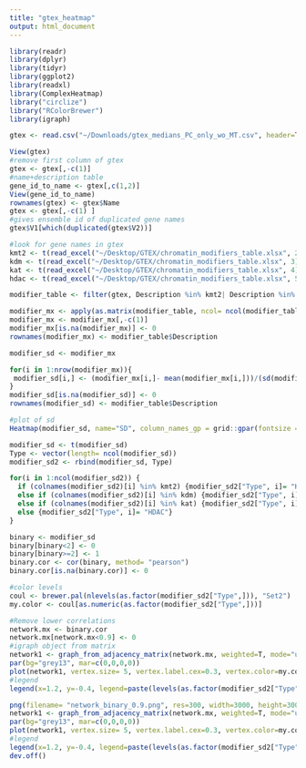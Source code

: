 ```yaml
---
title: "gtex_heatmap"
output: html_document
---
```

```r
library(readr)
library(dplyr)
library(tidyr)
library(ggplot2)
library(readxl)
library(ComplexHeatmap)
library("circlize")
library("RColorBrewer")
library(igraph)

```
```r
gtex <- read.csv("~/Downloads/gtex_medians_PC_only_wo_MT.csv", header=TRUE)
```
```r
View(gtex)
#remove first column of gtex
gtex <- gtex[,-c(1)]
#name+description table
gene_id_to_name <- gtex[,c(1,2)]
View(gene_id_to_name)
rownames(gtex) <- gtex$Name
gtex <- gtex[,-c(1) ]
#gives ensemble id of duplicated gene names
gtex$V1[which(duplicated(gtex$V2))]

```
```r
#look for gene names in gtex
kmt2 <- t(read_excel("~/Desktop/GTEX/chromatin_modifiers_table.xlsx", 2))
kdm <- t(read_excel("~/Desktop/GTEX/chromatin_modifiers_table.xlsx", 3))
kat <- t(read_excel("~/Desktop/GTEX/chromatin_modifiers_table.xlsx", 4))
hdac <- t(read_excel("~/Desktop/GTEX/chromatin_modifiers_table.xlsx", 5))

modifier_table <- filter(gtex, Description %in% kmt2| Description %in% kdm|Description %in% kat|Description %in% hdac)

modifier_mx <- apply(as.matrix(modifier_table, ncol= ncol(modifier_table)), 2, as.numeric)
modifier_mx <- modifier_mx[,-c(1)]
modifier_mx[is.na(modifier_mx)] <- 0
rownames(modifier_mx) <- modifier_table$Description

```

```r
modifier_sd <- modifier_mx

for(i in 1:nrow(modifier_mx)){
 modifier_sd[i,] <- (modifier_mx[i,]- mean(modifier_mx[i,]))/(sd(modifier_mx[i,]))
}
modifier_sd[is.na(modifier_sd)] <- 0
rownames(modifier_sd) <- modifier_table$Description
```
```r
#plot of sd
Heatmap(modifier_sd, name="SD", column_names_gp = grid::gpar(fontsize = 7), row_names_gp = grid::gpar(fontsize = 4), width = unit(12, "cm"), height = unit(8, "cm"))

```
```r
modifier_sd <- t(modifier_sd)
Type <- vector(length= ncol(modifier_sd))
modifier_sd2 <- rbind(modifier_sd, Type)

for(i in 1:ncol(modifier_sd2)) {
  if (colnames(modifier_sd2)[i] %in% kmt2) {modifier_sd2["Type", i]= "KMT"}
  else if (colnames(modifier_sd2)[i] %in% kdm) {modifier_sd2["Type", i]= "KDM"}
  else if (colnames(modifier_sd2)[i] %in% kat) {modifier_sd2["Type", i]= "KAT"}
  else {modifier_sd2["Type", i]= "HDAC"}
}

binary <- modifier_sd
binary[binary<2] <- 0
binary[binary>=2] <- 1
binary.cor <- cor(binary, method= "pearson")
binary.cor[is.na(binary.cor)] <- 0

```
```r
#color levels
coul <- brewer.pal(nlevels(as.factor(modifier_sd2["Type",])), "Set2")
my.color <- coul[as.numeric(as.factor(modifier_sd2["Type",]))]
```
```r
#Remove lower correlations
network.mx <- binary.cor
network.mx[network.mx<0.9] <- 0
#igraph object from matrix
network1 <- graph_from_adjacency_matrix(network.mx, weighted=T, mode="undirected", diag=F)
par(bg="grey13", mar=c(0,0,0,0))
plot(network1, vertex.size= 5, vertex.label.cex=0.3, vertex.color=my.color, vertex.label.color="white", vertex.frame.color="transparent")
#legend
legend(x=1.2, y=-0.4, legend=paste(levels(as.factor(modifier_sd2["Type",]))), col = coul, bty = "n", pch=20 , pt.cex = 2, cex=1, text.col="white", horiz = F)
```
```r
png(filename= "network_binary_0.9.png", res=300, width=3000, height=3000)
network1 <- graph_from_adjacency_matrix(network.mx, weighted=T, mode="undirected", diag=F)
par(bg="grey13", mar=c(0,0,0,0))
plot(network1, vertex.size= 5, vertex.label.cex=0.3, vertex.color=my.color, vertex.label.color="white", vertex.frame.color="transparent")
#legend
legend(x=1.2, y=-0.4, legend=paste(levels(as.factor(modifier_sd2["Type",]))), col = coul, bty = "n", pch=20 , pt.cex = 2, cex=1, text.col="white", horiz = F)
dev.off()

```








